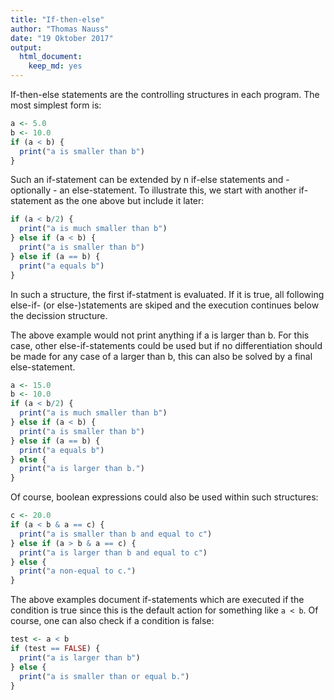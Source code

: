 ```yaml
---
title: "If-then-else"
author: "Thomas Nauss"
date: "19 Oktober 2017"
output: 
  html_document: 
    keep_md: yes
---
```


If-then-else statements are the controlling structures in each program. The most
simplest form is:
```r
a <- 5.0
b <- 10.0
if (a < b) {
  print("a is smaller than b")
}
```
Such an if-statement can be extended by n if-else statements and - optionally - 
an else-statement. To illustrate this, we start with another if-statement as the
one above but include it later:
```r
if (a < b/2) {
  print("a is much smaller than b")
} else if (a < b) {
  print("a is smaller than b")
} else if (a == b) {
  print("a equals b")
} 
```
In such a structure, the first if-statment is evaluated. If it is true, all 
following else-if- (or else-)statements are skiped and the execution continues
below the decission structure.

The above example would not print anything if a is larger than b. For this case,
other else-if-statements could be used but if no differentiation should be made
for any case of a larger than b, this can also be solved by a final 
else-statement.
```r
a <- 15.0
b <- 10.0
if (a < b/2) {
  print("a is much smaller than b")
} else if (a < b) {
  print("a is smaller than b")
} else if (a == b) {
  print("a equals b")
} else {
  print("a is larger than b.")
}
```
Of course, boolean expressions could also be used within such structures:
```r
c <- 20.0
if (a < b & a == c) {
  print("a is smaller than b and equal to c")
} else if (a > b & a == c) {
  print("a is larger than b and equal to c")
} else {
  print("a non-equal to c.")
}
```
The above examples document if-statements which are executed if the condition is
true since this is the default action for something like `a < b`. Of course,
one can also check if a condition is false:
```r
test <- a < b
if (test == FALSE) {
  print("a is larger than b")
} else {
  print("a is smaller than or equal b.")
}
```